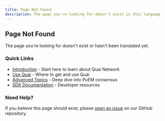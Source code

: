 ```yaml
---
title: Page Not Found
description: The page you're looking for doesn't exist in this language
---
```


<script>
{`
  // Language fallback logic
  if (typeof window !== 'undefined') {
    const path = window.location.pathname;
    const languagePrefixes = ['/cn/', '/jp/', '/ko/'];
    
    // Check if we're on a language-specific path
    for (const prefix of languagePrefixes) {
      if (path.startsWith(prefix)) {
        // Extract the path after the language prefix
        const pathWithoutLang = path.substring(prefix.length - 1);
        
        // Check if English version exists by attempting navigation
        const englishPath = pathWithoutLang || '/';
        
        // Show a message and redirect option
        const messageDiv = document.createElement('div');
        messageDiv.style.cssText = 'background: #f3f4f6; border: 1px solid #e5e7eb; border-radius: 8px; padding: 20px; margin: 20px 0;';
        messageDiv.innerHTML = \`
          <p style="margin-bottom: 10px;">This page is not yet available in your selected language.</p>
          <p style="margin-bottom: 15px;">Would you like to view the English version instead?</p>
          <a href="\${englishPath}" style="display: inline-block; background: #e22901; color: white; padding: 10px 20px; border-radius: 5px; text-decoration: none;">View English Version</a>
        \`;
        
        // Insert after the main heading
        setTimeout(() => {
          const mainContent = document.querySelector('main') || document.querySelector('[role="main"]');
          if (mainContent) {
            const firstHeading = mainContent.querySelector('h1');
            if (firstHeading && firstHeading.nextSibling) {
              firstHeading.parentNode.insertBefore(messageDiv, firstHeading.nextSibling);
            } else if (mainContent.firstChild) {
              mainContent.insertBefore(messageDiv, mainContent.firstChild.nextSibling);
            }
          }
        }, 100);
        
        break;
      }
    }
  }
`}
</script>

## Page Not Found

The page you're looking for doesn't exist or hasn't been translated yet.

### Quick Links

- [Introduction](/learn/introduction) - Start here to learn about Quai Network
- [Use Quai](/learn/use-quai) - Where to get and use Quai
- [Advanced Topics](/learn/advanced-introduction/poem/poem) - Deep dive into PoEM consensus
- [SDK Documentation](/sdk/introduction) - Developer resources

### Need Help?

If you believe this page should exist, please [open an issue](https://github.com/dominant-strategies/quai-docs/issues) on our GitHub repository.